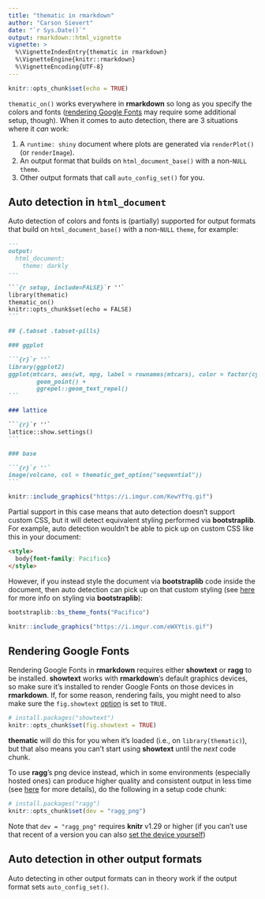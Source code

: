 ```yaml
---
title: "thematic in rmarkdown"
author: "Carson Sievert"
date: "`r Sys.Date()`"
output: rmarkdown::html_vignette
vignette: >
  %\VignetteIndexEntry{thematic in rmarkdown}
  %\VignetteEngine{knitr::rmarkdown}
  %\VignetteEncoding{UTF-8}
---
```


```r
knitr::opts_chunk$set(echo = TRUE)
```

`thematic_on()` works everywhere in **rmarkdown** so long as you specify the colors and fonts ([rendering Google Fonts](#gfont-rendering) may require some additional setup, though). When it comes to auto detection, there are 3 situations where it _can_ work:

1. A `runtime: shiny` document where plots are generated via `renderPlot()` (or `renderImage`).
2. An output format that builds on `html_document_base()` with a non-`NULL` `theme`.
3. Other output formats that call `auto_config_set()` for you.


## Auto detection in `html_document`

Auto detection of colors and fonts is (partially) supported for  output formats that build on `html_document_base()` with a non-`NULL` `theme`, for example:

````md
---
output: 
  html_document:
    theme: darkly
---

```{r setup, include=FALSE}`r ''`
library(thematic)
thematic_on()
knitr::opts_chunk$set(echo = FALSE)
```

## {.tabset .tabset-pills}

### ggplot

```{r}`r ''`
library(ggplot2)
ggplot(mtcars, aes(wt, mpg, label = rownames(mtcars), color = factor(cyl))) +
        geom_point() +
        ggrepel::geom_text_repel()
```

### lattice

```{r}`r ''`
lattice::show.settings()
```

### base

```{r}`r ''`
image(volcano, col = thematic_get_option("sequential"))
```
````

```r
knitr::include_graphics("https://i.imgur.com/KewYfYq.gif")
```

Partial support in this case means that auto detection doesn't support custom CSS, but it will detect equivalent styling performed via **bootstraplib**. For example, auto detection wouldn't be able to pick up on custom CSS like this in your document:

```html
<style> 
  body{font-family: Pacifico} 
</style>
```

However, if you instead style the document via **bootstraplib** code inside the document, then auto detection can pick up on that custom styling (see [here](https://rstudio.github.io/bootstraplib/articles/recipes.html) for more info on styling via **bootstraplib**):

```r
bootstraplib::bs_theme_fonts("Pacifico")
```

```r
knitr::include_graphics("https://i.imgur.com/eWXYtis.gif")
```


## Rendering Google Fonts {#gfont-rendering}

Rendering Google Fonts in **rmarkdown** requires either **showtext** or **ragg** to be installed. **showtext** works with **rmarkdown**'s default graphics devices, so make sure it's installed to render Google Fonts on those devices in **rmarkdown**. If, for some reason, rendering fails, you might need to also make sure the `fig.showtext` [option](https://yihui.org/knitr/options/) is set to `TRUE`.

```r
# install.packages("showtext")
knitr::opts_chunk$set(fig.showtext = TRUE)
```

**thematic** will do this for you when it's loaded (i.e., on `library(thematic)`), but that also means you can't start using **showtext** until the _next_ code chunk.

To use **ragg**'s png device instead, which in some environments (especially hosted ones) can produce higher quality and consistent output in less time (see [here](https://ragg.r-lib.org/) for more details), do the following in a setup code chunk:

```r
# install.packages("ragg")
knitr::opts_chunk$set(dev = "ragg_png")
```

Note that `dev = "ragg_png"` requires **knitr** v1.29 or higher (if you can't use that recent of a version you can also [set the device yourself](https://github.com/r-lib/ragg/issues/29))

## Auto detection in other output formats

Auto detecting in other output formats can in theory work if the output format sets `auto_config_set()`.
